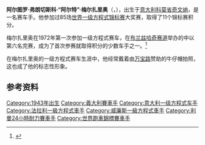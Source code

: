 {{Infobox F1 driver
|name = 阿尔图罗·梅尔扎里奥
|image =
|caption = 1980年的梅尔扎里奥
|nationality = {{flagicon|ITA}} 意大利
|birth_date = {{birth date and age|1943|3|11|df=y}}
|Years = {{F1|1972}}–{{F1|1979}}
|Team(s) =  [[法拉利车队|法拉利]]、{{le|弗兰克·威廉姆斯车队|Frank Williams Racing Cars|伊索-万宝路}}、{{le|弗兰克·威廉姆斯车队|Frank Williams Racing Cars|威廉姆斯}}、{{le|菲蒂帕尔迪车队|Fittipaldi Automotive|菲蒂帕尔迪}}、{{le|马奇车队|March Engineering|马奇}}、{{le|弗兰克·威廉姆斯车队|Frank Williams Racing Cars|沃尔夫-威廉姆斯}}、{{le|影子车队|Shadow Racing Cars|影子}}, {{le|梅尔扎里奥车队|Merzario|梅尔扎里奥}}
|Races = 85（57次起步）
|Championships = 0
|Wins = 0
|Podiums = 0
|Points = 11
|Poles = 0
|Fastest laps = 0
|First race = {{le|1972年英国大奖赛|1972 British Grand Prix}}
|First win = 
|Last win = 
|Last race = {{le|1979年美国大奖赛|1979 United States Grand Prix}}
}}

'''阿尔图罗·弗朗切斯科·“阿尔特”·梅尔扎里奥'''（{{lang-it|Arturo Francesco "Art" Merzario}}，{{bd|1943年|3月11日|}}），出生于[[意大利|意大利]][[科莫省|科莫省]][[奇文纳|奇文纳]]，是一名赛车手。他参加过85场[[世界一级方程式锦标赛|世界一级方程式锦标赛]]大奖赛，取得了11个锦标赛积分。

梅尔扎里奥在1972年第一次参加一级方程式赛车，在[[布兰兹哈奇赛道|布兰兹哈奇赛道]]举办的{{le|1972年英国大奖赛|1972 British Grand Prix}}中以第六名完赛，成为了首次参赛就取得积分的少数车手之一。<ref name="ReferenceB">{{cite book|last=Small|first=Steve|title=The Guinness Complete Grand Prix Who's Who|publisher=Guinness|date=1994|page=253|ISBN=0851127029}}</ref>

在梅尔扎里奥的一级方程式赛车生涯中，他经常戴着由[[万宝路|万宝路]]赞助的牛仔帽拍照，这也成了他的标志性形象。

==参考资料==
{{reflist}}

{{威廉姆斯車隊}}

[[Category:1943年出生|Category:1943年出生]]
[[Category:義大利賽車手|Category:義大利賽車手]]
[[Category:意大利一级方程式车手|Category:意大利一级方程式车手]]
[[Category:法拉利一級方程式車手|Category:法拉利一級方程式車手]]
[[Category:威廉斯一級方程式車手|Category:威廉斯一級方程式車手]]
[[Category:利曼24小時耐力賽車手|Category:利曼24小時耐力賽車手]]
[[Category:世界跑車錦標賽車手|Category:世界跑車錦標賽車手]]